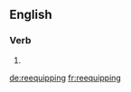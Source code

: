 ==English==

===Verb===
{{en-verb form}}

# {{present participle of|reequip}}

[[de:reequipping]]
[[fr:reequipping]]